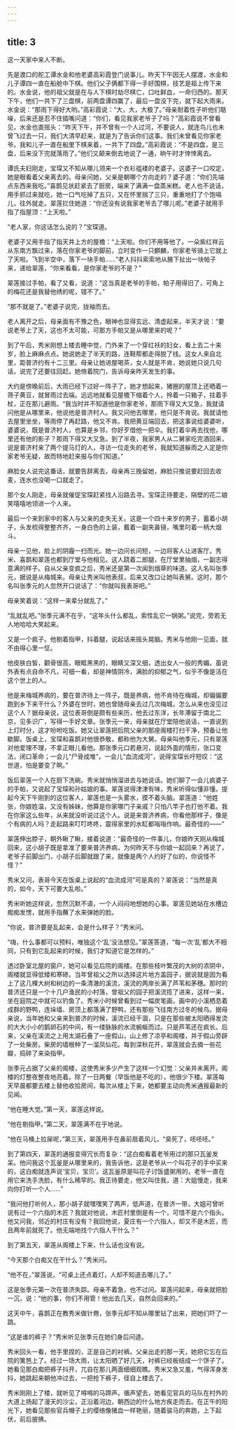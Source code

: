 ```yaml
---
---
---
```

title: 3
---




这一天家中来人不断。

先是渡口的舵工谭水金和他老婆高彩霞登门说事儿。昨天下午因无人摆渡，水金和儿子谭四一直在船舱中下棋。他们父子俩都下得一手好围棋，技艺是祖上传下来的。水金说，他的祖父就是在与人下棋时劫尽棋亡，口吐鲜血，一命归西的。那天下午，他们一共下了三盘棋，前两盘谭四赢了，最后一盘没下完，就下起大雨来。水金说：“那雨下得好大哟。”高彩霞说：“大，大，大极了。”母亲耐着性子听他们聒噪，后来还是忍不住插嘴问道：“你们，看见我家老爷子了吗？”高彩霞说不曾看见，水金也直摇头：“昨天下午，并不曾有一个人过河，不要说人，就连鸟儿也未曾飞过去一只，我们大清早赶来，就是为了告诉你们这事。我们未曾看见你家老爷。我和儿子一直在船里下棋来着，一共下了四盘。”高彩霞说：“不是四盘，是三盘，后来没下完就落雨了。”他们又颠来倒去地说了一通，晌午时才悻悻离去。

谭氏夫妇刚走，宝琛又不知从哪儿领来一个衣衫褴褛的老婆子。这婆子一口咬定，她是眼看着父亲离去的。母亲问她，父亲是朝哪个方向走的？婆子道：“你们先端点东西来我吃。”喜鹊见状赶紧去了厨房，端来了满满一盘蒸米糕。老人也不说话，用手抓过来就吃，她一口气吃掉了五只，又在怀里揣了三只，重重地打了个饱嗝儿，往外就走。翠莲拦住她道：“你还没有说我家老爷去了哪儿呢。”老婆子就用手指了指屋顶：“上天啦。”

“老人家，你这话怎么说的？”宝琛道。

老婆子又用手指了指天井上方的屋檐：“上天啦。你们不用等他了。一朵紫红祥云从东南方飘过来，落在你家老爷的脚前，立时变作一只麒麟，你家老爷骑上它就上了天啦。飞到半空中，落下一块手帕……”老人抖抖索索地从腋下扯出一块帕子来，递给翠莲，“你来看看，是你家老爷的不是？”

翠莲接过手帕，看了又看，说道：“这当真是老爷的手帕，帕子用得旧了，可角上的梅花还是我替他绣的呢，错不了。”

“那不就是了。”老婆子说完，拢袖而去。

老人离开之后，母亲面有不豫之色，眼神也显得玄远、清虚起来，半天才说：“要说老爷上了天，这也不太可能，可那方手帕又是从哪里来的呢？”

到了午后，秀米刚想上楼去睡中觉，门外来了一个穿红袄的妇女，看上去二十来岁，脸上麻麻点点。她说她走了半天的路，连鞋帮都走得脱了线。这女人来自北里，距普济约有十二三里。母亲让她进屋喝茶，女人就是不肯，她说她只说几句话，说完了还要往回赶。她倚着院门，告诉母亲昨天发生的事。

大约是傍晚前后，大雨已经下过好一阵子了，她才想起来，猪圈的屋顶上还晒着一筛子黄豆，就冒雨过去端。远远地就看见屋檐下缩着个人，拎着一只箱子，拄着手杖，正在那儿避雨。“我当时并不知道他是你家老爷，那雨下得又大又急，我就请问他是从哪里来，他说他是普济村人。我又问他去哪里，他只是不肯说。我就请他去屋里坐坐，等雨停了再赶路，他又不肯。我把黄豆端回去，把这事说给婆婆听，婆婆说，既是普济村人，也算是乡邻，你好歹借他一把伞。我打着伞再去找他，哪里还有他的影子？那雨下得又大又急。到了半夜，我家男人从二舅家吃完酒回来，说是普济村来了两个提马灯的人，寻访一位走失的老爷，我就知道躲雨之人定是你家老爷无疑，故而特地赶来报与你们知道。”

麻脸女人说完这番话，就要告辞离去，母亲再三挽留她，麻脸只推说要赶回去收麦，连水也没喝一口就走了。

那个女人刚走，母亲就催促宝琛赶紧找人沿路去寻。宝琛正待要走，隔壁的花二娘笑嘻嘻地领进一个人来。





最后一个来到家中的客人与父亲的走失无关。这是一个四十来岁的男子，蓄着小胡子，头发梳得整整齐齐，一身白色的上装，戴着一副夹鼻镜，嘴里叼着一柄大烟斗。

母亲一见他，脸上的阴霾一扫而光。她一边问长问短，一边将客人让进客厅。秀米、喜鹊和翠莲也都到厅堂与他相见。这人跷着二郎腿，在厅堂里抽烟，一副志得意满的样子。自从父亲变疯之后，秀米还是第一次闻到烟草的味道。这人名叫张季元，据说是从梅城来。母亲让秀米叫他表叔，后来又改口让她叫表舅。这时，那个名叫张季元的人忽然开口说话了：“你就叫我表哥吧。”

母亲笑着说：“这样一来辈分就乱了。”

“乱就乱吧。”张季元满不在乎，“这年头什么都乱，索性乱它一锅粥。”说完，旁若无人地哈哈大笑起来。

又是一个疯子。他剔着指甲，抖着腿，说起话来摇头晃脑。秀米与他刚一见面，就不由得心里一怔。

他皮肤白皙，颧骨很高，眼眶黑黑的，眼睛又深又细，透出女人一般的秀媚。虽说外表有点自命不凡，可细一看，却是神情阴冷，满脸的抑郁之气，似乎不像是活在这个世上的人。

他是来梅城养病的，要在普济待上一阵子。既是养病，他不肯待在梅城，却偏偏要跑到乡下来干什么？外婆在世时，她也曾随母亲去过几次梅城，怎么从来也没见过这个人？据母亲说，这位表哥倒是颇有些来历，他去过东洋，长年滞留于南北二京，见多识广，写得一手好文章。张季元一来，母亲就在厅堂陪他说话，一直说到上灯时分，这才吩咐吃饭。她又让翠莲把后院父亲的那座阁楼打扫干净，预备让他歇脚。饭桌上，宝琛和喜鹊对他很恭敬，都称他为大舅。母亲叫他季元，只有翠莲对他爱理不理，不拿正眼儿看他。那张季元口若悬河，说起外面的情形，张口变法，闭口革命；一会儿“尸骨成堆”，一会儿“血流成河”，说得宝琛长吁短叹：“这世道，怕是要变了啊。”

饭后翠莲一个人在厨下洗碗。秀米就悄悄溜进去与她说话。她们聊了一会儿疯婆子的手帕，又说起了宝琛和孙姑娘的事。翠莲说得津津有味，秀米听得似懂非懂。提起今天下午刚到的这位客人，翠莲也是一头雾水，摸不着头脑。翠莲道：“他姓张，你娘姓温，又没有姊妹，他算是你家哪门子亲戚？只怕八竿子也打他不着。我在你家这么些年，从来就没听说过这个人。说是来普济养病，你看他那样子，像是个有病的人吗？走起路来叮叮咚咚，震得家里的水缸都嗡嗡作响。最奇怪的——”

翠莲伸出脖子，朝外瞅了瞅，接着说道：“最奇怪的一件事儿，你娘昨天刚从梅城回来，这小胡子既是拿准了要来普济养病，为何昨天不与你娘一起回来？再说了，老爷子前脚出门，小胡子后脚就跟了来，就像是两个人约好了似的，你说怪不怪？”

秀米又问，表哥今天在饭桌上说起的“血流成河”可是真的？翠莲说：“当然是真的，如今，天下可要大乱啦。”

秀米听她这样说，忽然沉默不语，一个人闷闷地想她的心事。翠莲见她站在水槽边痴痴发愣，就用手指蘸了水来弹她的脸。

“你说，普济要是乱起来，会是什么样子？”秀米问。

“嗨，什么事都可以预料，唯独这个‘乱’没法想见。”翠莲答道，“每一次‘乱’都大不相同，只有到它乱起来的时候，我们才知道它是怎样的。”





透过卧室北屋的窗户，她可以看见后院的阁楼。在那些枝叶繁茂的大树的浓阴中，阁楼就显得低矮和寒碜。当年曾祖父之所以选择这片地方盖园子，据说就是因为看上了这几棵大树和树边的一条清澈的溪流，溪流的两岸长满了芦苇和茅穗。那时的普济还只是一个十几户渔民的小村落，曾祖父的园子把溪流揽了进来，这样一来，坐在庭院之中就可以钓鱼了。秀米小时候曾看到过一幅炭笔画，画中的小溪栖息着成群的野鸭，连垛墙、房顶上都落满了野鸭，还有那些飞往南方过冬的候鸟。据母亲说，当年她和父亲来到普济的时候，溪流已经干涸，只是在那些被太阳晒得发烫的大大小小的鹅卵石的中间，有一缕脉脉的水流蜿蜒而过。只是芦苇还在疯长。后来，父亲在溪流之上用太湖石叠了一座假山，山上修了凉亭和阁楼，并于假山旁辟了一处柴房。柴房的墙根种了一溜凤仙花。每到深秋花开，翠莲就会去摘一些花瓣，捣碎了来染指甲。

张季元占据了父亲的阁楼，这使秀米多少产生了这样一个幻觉：父亲并未离开。阁楼的灯整夜整夜地亮着。除了一日两餐（早饭他是不吃的），他很少下楼。翠莲每天早晨都要去楼上替他收拾房间，每次从楼上下来，她都要主动向秀米通报最新的见闻。

“他在睡大觉。”第一天，翠莲这样说。

“他在剔指甲。”第二天，翠莲满不在乎地说。

“他在马桶上拉屎呢，”第三天，翠莲用手在鼻前扇着风儿，“臭死了，呸呸呸。”

到了第四天，翠莲的通报变得冗长而复杂：“这白痴看着老爷用过的那只瓦釜发呆。他问我这个瓦釜是从哪里来的，我告诉他，这是老爷从一个叫花子的手中买来的，这白痴就连声说‘宝贝，宝贝’。这瓦釜原是叫花子讨饭盛粥用的，老爷一直在用它来洗手洗脸，有什么稀罕的。我正待要走，他又叫住我，道：大姐慢走，我来向你打听一个人……”

“我问他打听何人，那小胡子就嘿嘿笑了两声，低声道，在普济一带，大姐可曾听说有过一个六指的木匠？我就对他说，木匠村里倒是有一个，可惜不是六个指头。他又问我，邻近的村庄有没有？我回他说，夏庄有一个六指人，却又不是木匠，而且两年前就死了。他无端地找个六指人干什么？”

到了第五天，翠莲从阁楼上下来，什么话也没有说。

“今天那个白痴又在干什么？”秀米问。

“他不在，”翠莲说，“可桌上还点着灯，人却不知道去哪儿了。”

这是张季元第一次在普济失踪。母亲不着急，也不过问。翠莲问起来，母亲就把脸一沉，说：“他的事，你们不用管！他出去几天，自然会回来的。”

这天中午，喜鹊正在教秀米做针黹，张季元却不知从哪里钻了出来，把她们吓了一跳。

“这是谁的裤子？”秀米听见张季元在她们身后问道。

秀米回头一看，他手里捏的，正是自己的衬裤。父亲出走的那一天，她把它忘在后院的篱笆上了。经过一场大雨，让太阳晒了好几天，衬裤已经板结成一个饼子了。她看见那白痴把裤子抖开，兀自在那儿两面细细观瞧。秀米又急又羞，气得浑身发抖，她跳起来朝他冲过去，一把抢下裤子，径自上楼去了。

秀米刚刚上了楼，就听见了嘚嘚的马蹄声。循声望去，她看见官兵的马队在村外的大道上扬起了漫天的沙尘，正沿着河边，朝西边的什么地方疾走而去。在正午的阳光下，她看见那些官兵帽子上的缨络像猪血一样艳丽，随着骏马的奔跑，上下起伏，前后披拂。